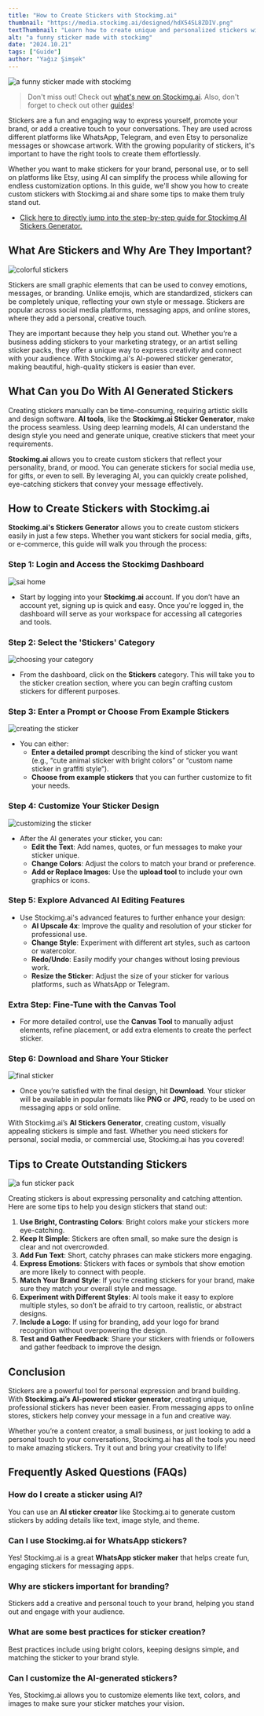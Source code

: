 ```yaml
---
title: "How to Create Stickers with Stockimg.ai"
thumbnail: "https://media.stockimg.ai/designed/hdX54SL8ZDIV.png"
textThumbnail: "Learn how to create unique and personalized stickers with Stockimg.ai's AI-powered generator. Perfect for social media, gifts, and fun expressions."
alt: "a funny sticker made with stockimg"
date: "2024.10.21"
tags: ["Guide"]
author: "Yağız Şimşek"
---
```


![a funny sticker made with stockimg](https://media.stockimg.ai/designed/hdX54SL8ZDIV.png)

> Don't miss out! Check out [what's new on Stockimg.ai](https://stockimg.ai/blog/ai-and-technology/introducing-new-stockimg-ui). Also, don't forget to check out other [guides](https://stockimg.ai/blog/guide)!

Stickers are a fun and engaging way to express yourself, promote your brand, or add a creative touch to your conversations. They are used across different platforms like WhatsApp, Telegram, and even Etsy to personalize messages or showcase artwork. With the growing popularity of stickers, it's important to have the right tools to create them effortlessly.

Whether you want to make stickers for your brand, personal use, or to sell on platforms like Etsy, using AI can simplify the process while allowing for endless customization options. In this guide, we'll show you how to create custom stickers with Stockimg.ai and share some tips to make them truly stand out.

- [Click here to directly jump into the step-by-step guide for Stockimg AI Stickers Generator.](#how-to-create-stickers-with-stockimgai)

## What Are Stickers and Why Are They Important?

![colorful stickers](https://media.stockimg.ai/designed/colorful_stickers_example.png)

Stickers are small graphic elements that can be used to convey emotions, messages, or branding. Unlike emojis, which are standardized, stickers can be completely unique, reflecting your own style or message. Stickers are popular across social media platforms, messaging apps, and online stores, where they add a personal, creative touch.

They are important because they help you stand out. Whether you’re a business adding stickers to your marketing strategy, or an artist selling sticker packs, they offer a unique way to express creativity and connect with your audience. With Stockimg.ai's AI-powered sticker generator, making beautiful, high-quality stickers is easier than ever.

## What Can you Do With AI Generated Stickers

Creating stickers manually can be time-consuming, requiring artistic skills and design software. **AI tools**, like the **Stockimg.ai Sticker Generator**, make the process seamless. Using deep learning models, AI can understand the design style you need and generate unique, creative stickers that meet your requirements.

**Stockimg.ai** allows you to create custom stickers that reflect your personality, brand, or mood. You can generate stickers for social media use, for gifts, or even to sell. By leveraging AI, you can quickly create polished, eye-catching stickers that convey your message effectively.

## How to Create Stickers with Stockimg.ai

**Stockimg.ai's Stickers Generator** allows you to create custom stickers easily in just a few steps. Whether you want stickers for social media, gifts, or e-commerce, this guide will walk you through the process:

### Step 1: Login and Access the Stockimg Dashboard

![sai home](https://raw.githubusercontent.com/Abdurrahman-Subh/mdx-blog/main/images/sai-dashboard-home.png)

- Start by logging into your **Stockimg.ai** account. If you don’t have an account yet, signing up is quick and easy. Once you're logged in, the dashboard will serve as your workspace for accessing all categories and tools.

### Step 2: Select the 'Stickers' Category

![choosing your category](https://raw.githubusercontent.com/Abdurrahman-Subh/mdx-blog/main/images/sai-dashboard-categories.png)

- From the dashboard, click on the **Stickers** category. This will take you to the sticker creation section, where you can begin crafting custom stickers for different purposes.

### Step 3: Enter a Prompt or Choose From Example Stickers

![creating the sticker](https://raw.githubusercontent.com/Abdurrahman-Subh/mdx-blog/main/images/sai-sticker-gen.png)

- You can either:
    - **Enter a detailed prompt** describing the kind of sticker you want (e.g., “cute animal sticker with bright colors” or “custom name sticker in graffiti style”).
    - **Choose from example stickers** that you can further customize to fit your needs.

### Step 4: Customize Your Sticker Design

![customizing the sticker](https://raw.githubusercontent.com/Abdurrahman-Subh/mdx-blog/main/images/sai-sticker-edit.png)

- After the AI generates your sticker, you can:
    - **Edit the Text**: Add names, quotes, or fun messages to make your sticker unique.
    - **Change Colors**: Adjust the colors to match your brand or preference.
    - **Add or Replace Images**: Use the **upload tool** to include your own graphics or icons.

### Step 5: Explore Advanced AI Editing Features

- Use Stockimg.ai's advanced features to further enhance your design:
    - **AI Upscale 4x**: Improve the quality and resolution of your sticker for professional use.
    - **Change Style**: Experiment with different art styles, such as cartoon or watercolor.
    - **Redo/Undo**: Easily modify your changes without losing previous work.
    - **Resize the Sticker**: Adjust the size of your sticker for various platforms, such as WhatsApp or Telegram.

### Extra Step: Fine-Tune with the Canvas Tool

- For more detailed control, use the **Canvas Tool** to manually adjust elements, refine placement, or add extra elements to create the perfect sticker.

### Step 6: Download and Share Your Sticker

![final sticker](https://media.stockimg.ai/template/image/wKNLoPKoqxku.png)

- Once you’re satisfied with the final design, hit **Download**. Your sticker will be available in popular formats like **PNG** or **JPG**, ready to be used on messaging apps or sold online.

With Stockimg.ai’s **AI Stickers Generator**, creating custom, visually appealing stickers is simple and fast. Whether you need stickers for personal, social media, or commercial use, Stockimg.ai has you covered!

## Tips to Create Outstanding Stickers

![a fun sticker pack](https://media.stockimg.ai/image/v2/-ItMlYmZb8RG.png)

Creating stickers is about expressing personality and catching attention. Here are some tips to help you design stickers that stand out:

1. **Use Bright, Contrasting Colors**: Bright colors make your stickers more eye-catching.
2. **Keep It Simple**: Stickers are often small, so make sure the design is clear and not overcrowded.
3. **Add Fun Text**: Short, catchy phrases can make stickers more engaging.
4. **Express Emotions**: Stickers with faces or symbols that show emotion are more likely to connect with people.
5. **Match Your Brand Style**: If you’re creating stickers for your brand, make sure they match your overall style and message.
6. **Experiment with Different Styles**: AI tools make it easy to explore multiple styles, so don’t be afraid to try cartoon, realistic, or abstract designs.
7. **Include a Logo**: If using for branding, add your logo for brand recognition without overpowering the design.
8. **Test and Gather Feedback**: Share your stickers with friends or followers and gather feedback to improve the design.

## Conclusion

Stickers are a powerful tool for personal expression and brand building. With **Stockimg.ai’s AI-powered sticker generator**, creating unique, professional stickers has never been easier. From messaging apps to online stores, stickers help convey your message in a fun and creative way.

Whether you’re a content creator, a small business, or just looking to add a personal touch to your conversations, Stockimg.ai has all the tools you need to make amazing stickers. Try it out and bring your creativity to life!

## Frequently Asked Questions (FAQs)

### How do I create a sticker using AI?
You can use an **AI sticker creator** like Stockimg.ai to generate custom stickers by adding details like text, image style, and theme.

### Can I use Stockimg.ai for WhatsApp stickers?
Yes! Stockimg.ai is a great **WhatsApp sticker maker** that helps create fun, engaging stickers for messaging apps.

### Why are stickers important for branding?
Stickers add a creative and personal touch to your brand, helping you stand out and engage with your audience.

### What are some best practices for sticker creation?
Best practices include using bright colors, keeping designs simple, and matching the sticker to your brand style.

### Can I customize the AI-generated stickers?
Yes, Stockimg.ai allows you to customize elements like text, colors, and images to make sure your sticker matches your vision.